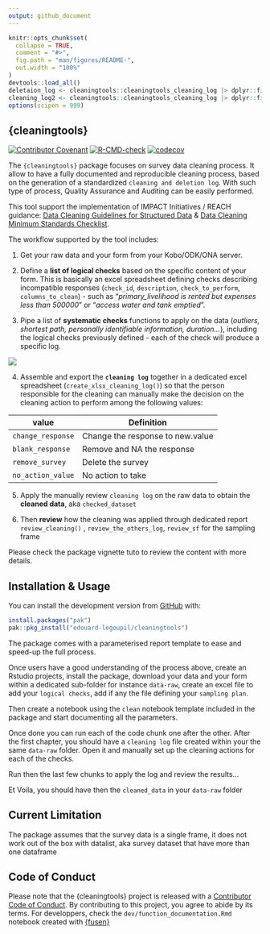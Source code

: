 ```yaml
---
output: github_document
---
```


```r
knitr::opts_chunk$set(
  collapse = TRUE,
  comment = "#>",
  fig.path = "man/figures/README-",
  out.width = "100%"
)
devtools::load_all()
deletaion_log <- cleaningtools::cleaningtools_cleaning_log |> dplyr::filter(change_type == "remove_survey")
cleaning_log2 <- cleaningtools::cleaningtools_cleaning_log |> dplyr::filter(change_type != "remove_survey")
options(scipen = 999)
```

## {cleaningtools}

<!-- badges: start -->
[![Contributor Covenant](https://img.shields.io/badge/Contributor%20Covenant-2.1-4baaaa.svg)](code_of_conduct.md)
[![R-CMD-check](https://github.com/impact-initiatives/cleaningtools/actions/workflows/R-CMD-check.yaml/badge.svg)](https://github.com/impact-initiatives/cleaningtools/actions/workflows/R-CMD-check.yaml)
[![codecov](https://codecov.io/gh/impact-initiatives/cleaningtools/branch/master/graph/badge.svg?token=SOH3NGXQDU)](https://codecov.io/gh/impact-initiatives/cleaningtools)
<!-- badges: end -->

The `{cleaningtools}` package focuses on survey data cleaning process. It allow to have a fully documented and reproducible cleaning process, based on the generation of a standardized `cleaning and deletion log`. With such type of process, Quality Assurance and Auditing can be easily performed. 

This tool support the implementation of IMPACT Initiatives / REACH guidance: [Data Cleaning Guidelines for Structured Data](https://www.reachresourcecentre.info/wp-content/uploads/2022/05/IMPACT_Data-Cleaning-Guidelines_FINAL_To-share-11.pdf) & [Data Cleaning Minimum Standards Checklist](https://www.reachresourcecentre.info/wp-content/uploads/2020/03/IMPACT_Memo_Data-Cleaning-Min-Standards-Checklist_28012020-1.pdf).

The workflow supported by the tool includes:

 1. Get your raw data and your form from your Kobo/ODK/ONA server.
 
 2. Define a __list of logical checks__ based on the specific content of your form. This is basically an excel spreadsheet defining checks describing incompatible responses (`check_id`,	`description`,	`check_to_perform`,	`columns_to_clean`) - such as "_primary_livelihood is rented but expenses less than 500000_" or "_access water and tank emptied_".
 
 3. Pipe a list of __systematic checks__ functions to apply on the data (_outliers, shortest path, personally identifiable information, duration..._), including the logical checks previously defined - each of the check will produce a specific log.
 
 ![](https://raw.githubusercontent.com/Edouard-Legoupil/cleaningtools/master/inst/clean_log.png)
 
 
 4. Assemble and export the __`cleaning log`__ together in a dedicated excel spreadsheet (`create_xlsx_cleaning_log()`) so that the person responsible for the cleaning can manually make the decision on the cleaning action to perform among the following values:

|value|Definition|
|-----|----------|
|`change_response`|Change the response to new.value|
|`blank_response`|Remove and NA the response|
|`remove_survey`|Delete the survey|
|`no_action_value`|No action to take|

 5. Apply the manually review `cleaning log` on the raw data to obtain the __cleaned data__, aka `checked_dataset` 
 
 6. Then __review__ how the cleaning was applied through dedicated report `review_cleaning()` , `review_the_others_log`, `review_sf` for the sampling frame 
 
 
Please check the package vignette tuto to review the content with more details. 


## Installation & Usage

You can install the development version from [GitHub](https://github.com/) with:

``` r
install.packages("pak")  
pak::pkg_install("edouard-legoupil/cleaningtools")
```

The package comes with a parameterised report template to ease and speed-up the full process. 

Once users have a good understanding of the process above, create an Rstudio projects, install the package, download your data and your form within a dedicated sub-folder for instance `data-raw`, create an excel file to add your `logical checks`, add if any the file defining your `sampling plan`.

Then create a notebook using the `clean` notebook template included in the package and start documenting all the parameters. 

Once done you can run each of the code chunk one after the other. After the first chapter, you should have a `cleaning log` file created within your the same `data-raw` folder. Open it and manually set up the cleaning actions for each of the checks.

Run then the last few chunks to apply the log and review the results... 

Et Voila, you should have then the `cleaned_data` in your  `data-raw` folder

## Current Limitation

The package assumes that the survey data is a single frame, it does not work out of the box with datalist, aka survey dataset that have more than one dataframe

## Code of Conduct

Please note that the {cleaningtools} project is released with a [Contributor Code of Conduct](https://impact-initiatives.github.io/cleaningtools/CODE_OF_CONDUCT.html). By contributing to this project, you agree to abide by its terms. For developpers, check the `dev/function_documentation.Rmd` notebook created with [{fusen}](https://thinkr-open.github.io/fusen/index.html)


